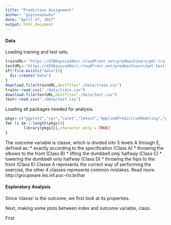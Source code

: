 ```yaml
---
title: "Prediction Assignment"
author: "gspinnadauhu"
date: "April 27, 2017"
output: html_document
---
```

#### Data
Loading training and test sets.
```r
trainURL<-"https://d396qusza40orc.cloudfront.net/predmachlearn/pml-training.csv"
testURL<-"https://d396qusza40orc.cloudfront.net/predmachlearn/pml-testing.csv"
if(!file.exists("data")){
  dir.create("data")
}
download.file(trainURL,destfile="./data/train.csv")
train<-read.csv("./data/train.csv")
download.file(testURL,destfile="./data/test.csv")
test<-read.csv("./data/test.csv")
```

Loading all packages needed for analysis.
```r
pkgs<-c("ggplot2","car","caret","lmtest","AppliedPredictiveModeling","plyr","dplyr","ElemStatLearn","forecast","gridExtra","lubridate","magrittr","pander")
for (i in 1:length(pkgs)){
        library(pkgs[i],character.only = TRUE)
}
```

The outcome variable is classe, which is divided into 5 levels A through E, defined as:
* exactly according to the specification (Class A)
* throwing the elbows to the front (Class B)
* lifting the dumbbell only halfway (Class C)
* lowering the dumbbell only halfway (Class D)
* throwing the hips to the front (Class E)
Classe A represents the correct way of performing the exercise, the other 4 classes represents common mistakes.
Read more: http://groupware.les.inf.puc-rio.br/har

#### Exploratory Analysis
Since 'classe' is the outcome, we first look at its properties.

Next, making some plots between index and outcome variable, class.

First 